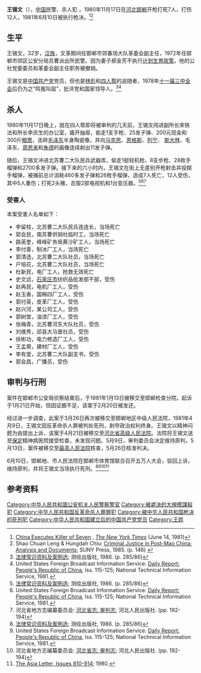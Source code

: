{{Infobox criminal|name=王锡文|occupation=民警|birth_date=约1948年|death_date=1981年6月10日|penalty=死刑|date=1980年11月17日|locations=[[河北|河北]][[邯郸|邯郸]]|fatalities=7|injuries=12|weapons=手枪<br>步枪<br>轻机枪<br>手榴弹}}
'''王锡文'''（{{bd|1940年代|约1948年|1981年|6月10日|}}），[[中华人民共和国|中国]]民警、杀人犯 ，1980年11月17日在[[河北|河北]][[邯郸市|邯郸]]开枪打死7人，打伤12人，1981年6月10日被执行枪决。<ref>[https://www.nytimes.com/1981/06/14/world/china-executes-killer-of-seven.html?sec=&spon= China Executes Killer of Seven] {{Wayback|url=https://www.nytimes.com/1981/06/14/world/china-executes-killer-of-seven.html?sec=&spon= |date=20181001170510 }}, ''[[The_New_York_Times|The New York Times]]'' (June 14, 1981)</ref><ref>Shao Chuan Leng & Hungdah Chiu: [https://books.google.com/books?id=jcf_CoDUsiUC Criminal Justice in Post-Mao China: Analysis and Documents]; SUNY Press, 1985. (p. 146) {{ISBN|9781438410500}}</ref> 

== 生平 ==
王锡文，32岁，[[汉族|汉族]]，文革期间任邯郸市郊春场大队革委会副主任，1972年任邯郸市郊区公安分局苏曹派出所民警。因为妻子郝金芳不执行[[一孩政策|计划生育政策]]，他的公社党委委员和革委会副主任职务被撤销。 

王锡文是[[中国共产党|中国共产党]]党员，但也是[[林彪|林彪]]和[[四人帮|四人帮]]的追随者，1978年[[中国共产党第十一届中央委员会第三次全体会议|十一届三中全会]]后仍为之“鸣冤叫屈”，批评党和国家领导人。<ref name="Book86">[https://books.google.com/books?id=iKvSAAAAMAAJ 法律常识资料及案例选]; 测绘出版社, 1986. (p. 285/86)</ref><ref name="FBIS">United States Foreign Broadcast Information Service: [https://books.google.com/books?ei=6lXEUe_SLYfOtAbvioGgDA&hl=en&id=Ea8sAAAAMAAJ Daily Report: People's Republic of China], Iss. 115-125; National Technical Information Service, 1981.</ref> 

== 杀人 ==
1980年11月17日晚上，就在四人帮即将被审判的几天前，王锡文闯进副所长宋铁法和所长李庆生的办公室，撬开抽屉，偷走1支手枪、25发子弹、200元现金和300斤[[粮票|粮票]]，击碎[[毛泽东|毛泽东]]半身陶瓷像，并向[[卡尔·马克思|马克思]]、[[弗里德里希·恩格斯|恩格斯]]、[[弗拉基米尔·伊里奇·列宁|列宁]]、 [[约瑟夫·维萨里奥诺维奇·斯大林|斯大林]]、毛泽东、[[周恩来|周恩来]]和[[朱德|朱德]]的画像连续射出11发子弹。 

随后，王锡文冲进北苏曹二大队民兵武器库，偷走1挺轻机枪、8支步枪、28枚手榴弹和2700多发子弹。接下来的六小时内，王锡文在街上无差别开枪射击并投掷手榴弹，被捕前总计消耗460多发子弹和26枚手榴弹，造成7人死亡，12人受伤，其中5人重伤；打死2头猪，击毁2部电视机和1台变压器。<ref name="Book86">[https://books.google.com/books?id=iKvSAAAAMAAJ 法律常识资料及案例选]; 测绘出版社, 1986. (p. 285/86)</ref><ref name="FBIS">United States Foreign Broadcast Information Service: [https://books.google.com/books?ei=6lXEUe_SLYfOtAbvioGgDA&hl=en&id=Ea8sAAAAMAAJ Daily Report: People's Republic of China], Iss. 115-125; National Technical Information Service, 1981.</ref><ref name="Book">河北省地方志编纂委员会: [https://books.google.com/books?id=pUILAQAAMAAJ 河北省志: 审判志]; 河北人民出版社. (pp. 192-194)</ref> 

=== 受害人 ===
本案受害人名单如下：

* 李留柱，北苏曹二大队民兵连连长，当场死亡
* 郭会民，南苏曹供销社临时工，当场死亡
* 路英奎，峰峰矿务局黄沙矿工人，当场死亡
* 李付善，制冰厂工人，当场死亡
* 郭清选，北苏曹二大队社员，当场死亡
* 户培花，北苏曹二大队社员，当场死亡
* 杜新民，电厂工人，抢救无效死亡
* 史文远，[[石家庄市|石家庄市]]纺织品批发部干部，受伤
* 赵再民，电机厂工人，受伤
* 赵玉香，国棉四厂工人，受伤
* 郭付英，皮革厂工人，受伤
* 赵兴河，某公司工人，受伤
* 郭树堂，油漆厂工人，受伤
* 张梅青，北苏曹河东大队社员，受伤
* 刘维秀，邱县大马堡社员，受伤
* 徐彬功，电力修造厂工人，受伤
* 王孟荣，建材厂工人，受伤
* 李有堂，北苏曹二大队副支书，受伤
* 郭会昌，广播员，受伤

== 审判与行刑 ==
案件在邯郸市公安局侦察结束后，于1981年1月13日被移交至邯郸检查分院。起诉于1月21日开始，但因证据不足，该案于2月20日被发还。 

经过进一步调查，此案于3月26日再次被移交至邯郸地区中级人民法院，1981年4月9日，王锡文因反革命杀人罪被判处死刑，剥夺政治权利终身。王锡文以精神问题为由提出上诉，该案于4月21日被移交至[[河北省高级人民法院|河北省高级人民法院]]。法院将王锡文送至[[保定|保定]]精神病医院接受检查，未发现问题。5月9日，审判委员会决定维持原判，5月13日，案件被移交至[[中华人民共和国最高人民法院|最高人民法院]]核查，5月26日核准判决。 

6月10日，邯郸地、市人民法院在邯郸市体育馆联合召开五万人大会，驳回上诉，维持原判，并将王锡文当场执行死刑。<ref name="Book86">[https://books.google.com/books?id=iKvSAAAAMAAJ 法律常识资料及案例选]; 测绘出版社, 1986. (p. 285/86)</ref><ref name="FBIS">United States Foreign Broadcast Information Service: [https://books.google.com/books?ei=6lXEUe_SLYfOtAbvioGgDA&hl=en&id=Ea8sAAAAMAAJ Daily Report: People's Republic of China], Iss. 115-125; National Technical Information Service, 1981.</ref><ref name="Book">河北省地方志编纂委员会: [https://books.google.com/books?id=pUILAQAAMAAJ 河北省志: 审判志]; 河北人民出版社. (pp. 192-194)</ref><ref>[https://books.google.com/books?ei=SVXEUYSWGMbgtQaQ9YH4BA&hl=en&id=CsBBAAAAYAAJ The Asia Letter, Issues 810-914]; 1980.</ref>

== 参考资料 ==
{{Reflist}}

[[Category:中华人民共和国公安机关人民警察警官|Category:中华人民共和国公安机关人民警察警官]]
[[Category:被處決的大規模謀殺犯|Category:被處決的大規模謀殺犯]]
[[Category:中华人民共和国反革命杀人罪罪犯|Category:中华人民共和国反革命杀人罪罪犯]]
[[Category:被中华人民共和国枪决的死刑犯|Category:被中华人民共和国枪决的死刑犯]]
[[Category:中华人民共和国建立后的中国共产党党员|Category:中华人民共和国建立后的中国共产党党员]]
[[Category:王姓|Category:王姓]]